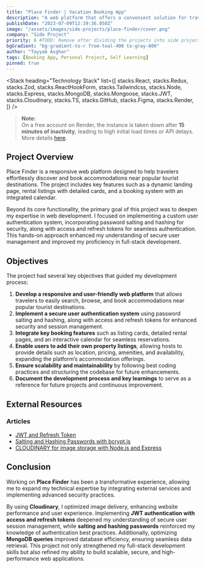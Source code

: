 ```yaml
---
title: "Place Finder | Vacation Booking App"
description: "A web platform that offers a convenient solution for travelers seeking accommodations near popular tourist destinations. Users can easily discover and book suitable lodging options based on their preferences."
publishDate: "2023-07-09T12:39:36.050Z"
image: "/assets/images/side-projects/place-finder/cover.png"
company: "Side Project"
priority: 6 #TODO: Remove after dividing the projects into side projects.
bgGradient: "bg-gradient-to-r from-teal-400 to-gray-800"
author: "Tayyab Asghar"
tags: [Booking App, Personal Project, Self Learning]
pinned: true
---
```



<LiveButtons primary="https://place-finder.onrender.com" secondary="https://github.com/TayyabAsghar/Place-Finder" />

<LightBoxImage
  noBorder
  alt="Place Finder"
  gradient="bg-gradient-to-r from-teal-400 to-gray-800"
  src="/assets/images/side-projects/place-finder/cover.png"
/>

<Stack
  heading="Technology Stack"
  list={[
    stacks.React,
    stacks.Redux,
    stacks.Zod,
    stacks.ReactHookForm,
    stacks.Tailwindcss,
    stacks.Node,
    stacks.Express,
    stacks.MongoDB,
    stacks.Mongoose,
    stacks.JWT,
    stacks.Cloudinary,
    stacks.TS,
    stacks.GitHub,
    stacks.Figma,
    stacks.Render,
  ]}
/>


> **Note:**  
> On a free account on Render, the instance is taken down after **15 minutes of inactivity**, leading to high initial load 
times or API delays. More details [here](https://community.render.com/t/website-takes-ages-to-load/11242).

## Project Overview

Place Finder is a responsive web platform designed to help travelers effortlessly discover and book accommodations near 
popular tourist destinations. The project includes key features such as a dynamic landing page, rental listings with detailed 
cards, and a booking system with an integrated calendar.

Beyond its core functionality, the primary goal of this project was to deepen my expertise in web development. I focused on 
implementing a custom user authentication system, incorporating password salting and hashing for security, along with access 
and refresh tokens for seamless authentication. This hands-on approach enhanced my understanding of secure user management and 
improved my proficiency in full-stack development.

## Objectives

The project had several key objectives that guided my development process:

1. **Develop a responsive and user-friendly web platform** that allows travelers to easily search, browse, and book accommodations
 near popular tourist destinations.
2. **Implement a secure user authentication system** using password salting and hashing, along with access and refresh tokens 
for enhanced security and session management. 
3. **Integrate key booking features** such as listing cards, detailed rental pages, and an interactive calendar for seamless 
reservations.  
4. **Enable users to add their own property listings**, allowing hosts to provide details such as location, pricing, amenities, 
and availability, expanding the platform’s accommodation offerings.
5. **Ensure scalability and maintainability** by following best coding practices and structuring the codebase for 
future enhancements.
6. **Document the development process and key learnings** to serve as a reference for future projects and continuous 
improvement.


## External Resources

### Articles

- <a href="https://medium.com/swlh/authentication-using-jwt-and-refresh-token-part-1-aca5522c14c8" target="_blank">JWT and Refresh Token</a>
- <a href="https://medium.com/@arunchaitanya/salting-and-hashing-passwords-with-bcrypt-js-a-comprehensive-guide-f5e31de3c40c" target="_blank">Salting and Hashing Passwords with bcrypt.js</a>
- <a href="https://medium.com/@1nourahalmanea/using-cloudinary-for-image-storage-with-node-js-and-express-6db2df41fb7e" target="_blank">CLOUDINARY for image storage with Node.js and Express</a>

## Conclusion 

Working on **Place Finder** has been a transformative experience, allowing me to expand my technical expertise by integrating 
external services and implementing advanced security practices.

By using **Cloudinary**, I optimized image delivery, enhancing website performance and user experience. Implementing 
**JWT authentication with access and refresh tokens** deepened my understanding of secure user session management, while 
**salting and hashing passwords** reinforced my knowledge of authentication best practices. Additionally, optimizing 
**MongoDB queries** improved database efficiency, ensuring seamless data retrieval. This project not only strengthened my 
full-stack development skills but also refined my ability to build scalable, secure, and high-performance web applications.